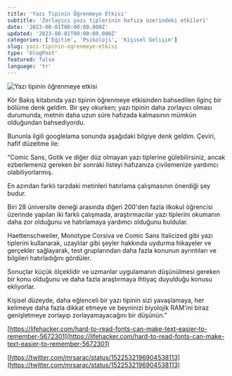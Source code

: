 ```yaml
---
title: 'Yazı Tipinin Öğrenmeye Etkisi'
subtitle: 'Zorlayıcı yazı tiplerinin hafıza üzerindeki etkileri'
date: '2023-08-01T00:00:00.000Z'
updated: '2023-08-01T00:00:00.000Z'
categories: ['Eğitim', 'Psikoloji', 'Kişisel Gelişim']
slug: yazi-tipinin-ogrenmeye-etkisi
type: 'blogPost'
featured: false
language: 'tr'
---
```


<Image src="https://pbs.twimg.com/media/FSEe9reX0AES0u5?format=jpg&name=large" alt="Yazı tipinin öğrenmeye etkisi" width={600} height={450} />

Kör Bakış kitabında yazı tipinin öğrenmeye etkisinden bahsedilen ilginç bir bölüme denk geldim. Bir şey okurken; yazı tipinin daha zorlayıcı olması durumunda, metnin daha uzun süre hafızada kalmasının mümkün olduğundan bahsediyordu.

Bununla ilgili googlelama sonunda aşağıdaki bilgiye denk geldim. Çeviri, hafif düzeltme ile:

“Comic Sans, Gotik ve diğer düz olmayan yazı tiplerine gülebilirsiniz, ancak ezberlemeniz gereken bir sonraki listeyi hafızanıza çivilemenize yardımcı olabiliyorlarmış.

En azından farklı tarzdaki metinleri hatırlama çalışmasının önerdiği şey budur.

Biri 28 üniversite deneği arasında diğeri 200'den fazla ilkokul öğrencisi üzerinde yapılan iki farklı çalışmada, araştırmacılar yazı tiplerini okumanın daha zor olduğunu ve hatırlamaya yardımcı olduğunu buldular.

Haettenschweiler, Monotype Corsiva ve Comic Sans Italicized gibi yazı tiplerini kullanarak, uzaylılar gibi şeyler hakkında uydurma hikayeler ve gerçekler sağlayarak, test gruplarından daha fazla konunun ayrıntıları ve bilgileri hatırladığını gördüler.

Sonuçlar küçük ölçeklidir ve uzmanlar uygulamanın düşünülmesi gereken bir konu olduğunu ve daha fazla araştırmaya ihtiyaç duyulduğu konusu ekliyorlar.

Kişisel düzeyde, daha eğlenceli bir yazı tipinin sizi yavaşlamaya, her kelimeye daha fazla dikkat etmeye ve beyninizi biyolojik RAM'ini biraz genişletmeye zorlayıp zorlayamayacağını bir düşünün.”

[https://lifehacker.com/hard-to-read-fonts-can-make-text-easier-to-remember-5672301](https://lifehacker.com/hard-to-read-fonts-can-make-text-easier-to-remember-5672301)

[https://twitter.com/mrsarac/status/1522532196904538113](https://twitter.com/mrsarac/status/1522532196904538113)